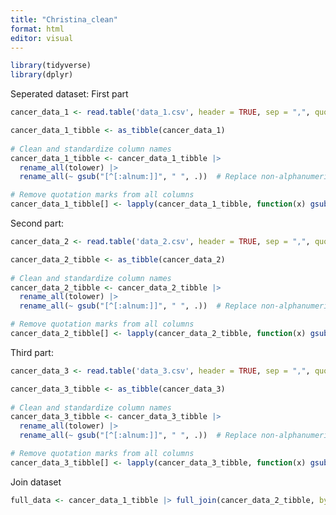 ```yaml
---
title: "Christina_clean"
format: html
editor: visual
---
```


```r
library(tidyverse)
library(dplyr)
```


Seperated dataset: First part 
```r
cancer_data_1 <- read.table('data_1.csv', header = TRUE, sep = ",", quote = "", check.names = FALSE)

cancer_data_1_tibble <- as_tibble(cancer_data_1)
  
# Clean and standardize column names 
cancer_data_1_tibble <- cancer_data_1_tibble |>
  rename_all(tolower) |>
  rename_all(~ gsub("[^[:alnum:]]", " ", .))  # Replace non-alphanumeric characters with underscores

# Remove quotation marks from all columns
cancer_data_1_tibble[] <- lapply(cancer_data_1_tibble, function(x) gsub('"', '', x))


```

Second part:
```r
cancer_data_2 <- read.table('data_2.csv', header = TRUE, sep = ",", quote = "", check.names = FALSE)

cancer_data_2_tibble <- as_tibble(cancer_data_2)
  
# Clean and standardize column names 
cancer_data_2_tibble <- cancer_data_2_tibble |>
  rename_all(tolower) |>
  rename_all(~ gsub("[^[:alnum:]]", " ", .))  # Replace non-alphanumeric characters with underscores

# Remove quotation marks from all columns
cancer_data_2_tibble[] <- lapply(cancer_data_2_tibble, function(x) gsub('"', '', x))

```


Third part:
```r
cancer_data_3 <- read.table('data_3.csv', header = TRUE, sep = ",", quote = "", check.names = FALSE)

cancer_data_3_tibble <- as_tibble(cancer_data_3)
  
# Clean and standardize column names 
cancer_data_3_tibble <- cancer_data_3_tibble |>
  rename_all(tolower) |>
  rename_all(~ gsub("[^[:alnum:]]", " ", .))  # Replace non-alphanumeric characters with underscores

# Remove quotation marks from all columns
cancer_data_3_tibble[] <- lapply(cancer_data_3_tibble, function(x) gsub('"', '', x))


```

Join dataset

```r

full_data <- cancer_data_1_tibble |> full_join(cancer_data_2_tibble, by = ' id ') |> full_join(cancer_data_3_tibble, by = ' id ') |> write_tsv(file = "02_dat_clean.tsv")

```


